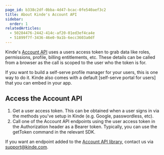 ```yaml
---
page_id: b338c2df-0bba-4d47-bcac-0fe540aef3c2
title: About Kinde's Account API
sidebar:
  order: 1
relatedArticles:
  - 50284476-2442-414c-af20-01ed3ef4ca4e
  - 51899f7f-3436-46e0-9a1b-6ecc3603a0df
---
```


Kinde's [Account API](https://docs.kinde.com/kinde-apis/frontend/) uses a users access token to grab data like roles, permissions, profile, billing entitlements, etc. These details can be called from a browser as the call is scoped to the user who the token is for.

If you want to build a self-serve profile manager for your users, this is one way to do it. Kinde also comes with a default [self-serve portal for users] that you can embed in your app.

## Access the Account API

1. Get a user access token. This can be obtained when a user signs in via the methods you've setup in Kinde (e.g. Google, passwordless, etc).
2. Call one of the Account API endpoints using the user access token in the Authorization header as a Bearer token. Typically, you can use the getToken command in the relevant SDK.

If you want an endpoint added to the [Account API library](https://docs.kinde.com/kinde-apis/frontend/), contact us via support@kinde.com. 
